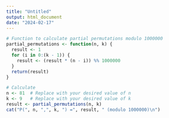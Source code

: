 ```yaml
---
title: "Untitled"
output: html_document
date: "2024-02-17"
---
```


```r
# Function to calculate partial permutations modulo 1000000
partial_permutations <- function(n, k) {
  result <- 1
  for (i in 0:(k - 1)) {
    result <- (result * (n - i)) %% 1000000
  }
  return(result)
}

# Calculate
n <- 81  # Replace with your desired value of n
k <- 9   # Replace with your desired value of k
result <- partial_permutations(n, k)
cat("P(", n, ",", k, ") =", result, " (modulo 1000000)\n")

```
```r

```

